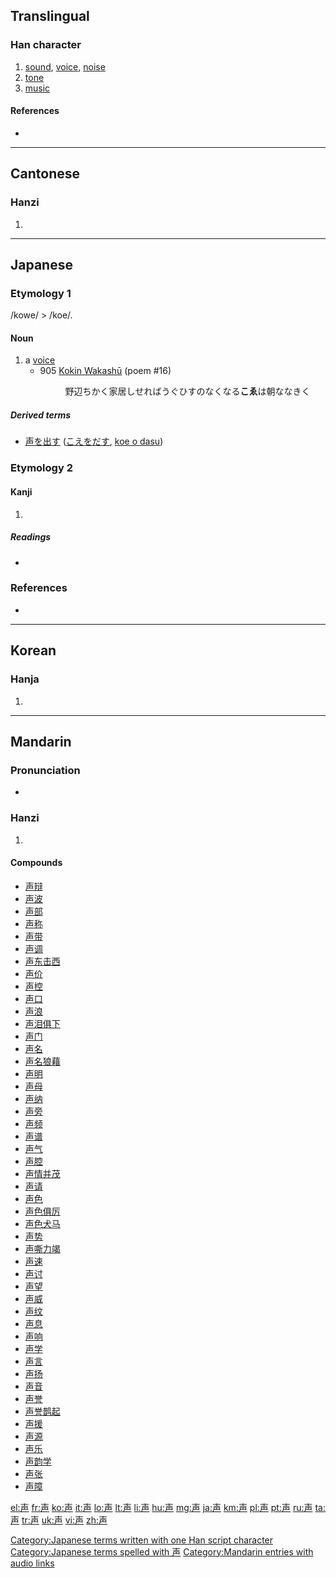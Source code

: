 {{also|聲}}
==Translingual==

===Han character===
{{Han char|rn=33|rad=士|as=04|sn=7|four=|canj=土日竹 (GAH)}}

# [[sound]], [[voice]], [[noise]]
# [[tone]]
# [[music]]

====References====
* {{Han ref|kx=0243.040|dkj=05645|dj=0483.060|hdz=10429.010|uh=58F0|ud=22768}}

----

==Cantonese==

===Hanzi===
{{yue-hanzi|jyut=|y=seng1, sing1|tra=聲}}

# {{defn|lang=yue|sort=士04}}

----

==Japanese==

===Etymology 1===
/kowe/ > /koe/.

====Noun====
{{ja-noun|k|hira=こえ|hhira=こゑ|rom=koe}}

# a [[voice]]
#* 905 [[w:Kokin Wakashū|Kokin Wakashū]] (poem #16)
#*: 野辺ちかく家居しせればうぐひすのなくなる'''こゑ'''は朝ななきく

=====Derived terms=====
* [[声を出す]] ([[こえをだす]], [[koe o dasu]])

===Etymology 2===

====Kanji====
{{ja-kanji|grade=2|rs=士04}}

# {{defn|lang=ja|sort=士04}}

=====Readings=====
* {{ja-readings|on=[[せい]] ([[sei]]), [[しょう]] ([[shō]])|kun=[[こえ]] ([[koe]])}}

===References===
* {{reference-book
  | last = Kojima
  | first = Noriyuki
  | coauthors = Arai Eizō
  | title = Shin Nihon Koten Bungaku Taikei 5: [[w:Kokin Wakashū|Kokin Wakashū]]
  | publisher = [[w:Iwanami Shoten Publishing|Iwanami Shoten]]
  | date = 1989
  | origyear = 905
  | language = Japanese
  | id = ISBN 4-00-240005-0
  }}

[[Category:Japanese terms written with one Han script character]]
[[Category:Japanese terms spelled with 声]]
----

==Korean==

===Hanja===
{{ko-hanja|hangeul=성|rv=seong|mr=sŏng}}

# {{defn|lang=ko|sort=士04}}

----

==Mandarin==

===Pronunciation===
* {{audio|zh-shēng.ogg|audio}}

===Hanzi===
{{cmn-hanzi|tra=聲|pin=[[shēng]] ([[sheng1]])|wg=sheng<sup>1</sup>}}

# {{defn|lang=cmn|sort=士04}}

====Compounds====
* [[声辩]]
* [[声波]]
* [[声部]]
* [[声称]]
* [[声带]]
* [[声调]]
* [[声东击西]]
* [[声价]]
* [[声控]]
* [[声口]]
* [[声浪]]
* [[声泪俱下]]
* [[声门]]
* [[声名]]
* [[声名狼藉]]
* [[声明]]
* [[声母]]
* [[声纳]]
* [[声旁]]
* [[声频]]
* [[声谱]]
* [[声气]]
* [[声腔]]
* [[声情并茂]]
* [[声请]]
* [[声色]]
* [[声色俱厉]]
* [[声色犬马]]
* [[声势]]
* [[声嘶力竭]]
* [[声速]]
* [[声讨]]
* [[声望]]
* [[声威]]
* [[声纹]]
* [[声息]]
* [[声响]]
* [[声学]]
* [[声言]]
* [[声扬]]
* [[声音]]
* [[声誉]]
* [[声誉鹊起]]
* [[声援]]
* [[声源]]
* [[声乐]]
* [[声韵学]]
* [[声张]]
* [[声障]]

[[Category:Mandarin entries with audio links]]

[[el:声]]
[[fr:声]]
[[ko:声]]
[[it:声]]
[[lo:声]]
[[lt:声]]
[[li:声]]
[[hu:声]]
[[mg:声]]
[[ja:声]]
[[km:声]]
[[pl:声]]
[[pt:声]]
[[ru:声]]
[[ta:声]]
[[tr:声]]
[[uk:声]]
[[vi:声]]
[[zh:声]]